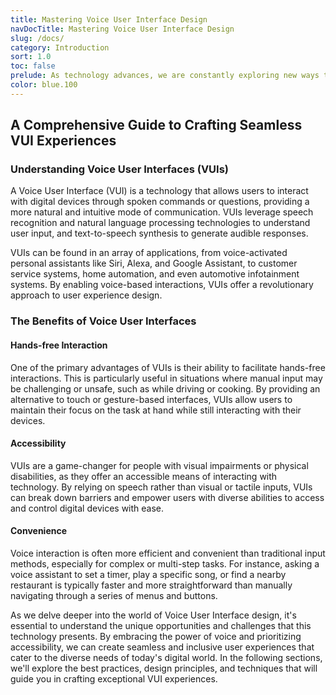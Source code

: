```yaml
---
title: Mastering Voice User Interface Design
navDocTitle: Mastering Voice User Interface Design
slug: /docs/
category: Introduction
sort: 1.0
toc: false
prelude: As technology advances, we are constantly exploring new ways to interact with digital devices. Voice User Interface (VUI) has emerged as a powerful means of communication, enabling hands-free interaction and transforming user experiences. In this guide, we delve into the world of VUIs, exploring their definition, functionality, and benefits for a wide range of users.
color: blue.100
---
```


## A Comprehensive Guide to Crafting Seamless VUI Experiences

### Understanding Voice User Interfaces (VUIs)

A Voice User Interface (VUI) is a technology that allows users to interact with digital devices through spoken commands or questions, providing a more natural and intuitive mode of communication. VUIs leverage speech recognition and natural language processing technologies to understand user input, and text-to-speech synthesis to generate audible responses.

VUIs can be found in an array of applications, from voice-activated personal assistants like Siri, Alexa, and Google Assistant, to customer service systems, home automation, and even automotive infotainment systems. By enabling voice-based interactions, VUIs offer a revolutionary approach to user experience design.

### The Benefits of Voice User Interfaces

#### Hands-free Interaction

One of the primary advantages of VUIs is their ability to facilitate hands-free interactions. This is particularly useful in situations where manual input may be challenging or unsafe, such as while driving or cooking. By providing an alternative to touch or gesture-based interfaces, VUIs allow users to maintain their focus on the task at hand while still interacting with their devices.

#### Accessibility

VUIs are a game-changer for people with visual impairments or physical disabilities, as they offer an accessible means of interacting with technology. By relying on speech rather than visual or tactile inputs, VUIs can break down barriers and empower users with diverse abilities to access and control digital devices with ease.

#### Convenience

Voice interaction is often more efficient and convenient than traditional input methods, especially for complex or multi-step tasks. For instance, asking a voice assistant to set a timer, play a specific song, or find a nearby restaurant is typically faster and more straightforward than manually navigating through a series of menus and buttons.

As we delve deeper into the world of Voice User Interface design, it's essential to understand the unique opportunities and challenges that this technology presents. By embracing the power of voice and prioritizing accessibility, we can create seamless and inclusive user experiences that cater to the diverse needs of today's digital world. In the following sections, we'll explore the best practices, design principles, and techniques that will guide you in crafting exceptional VUI experiences.